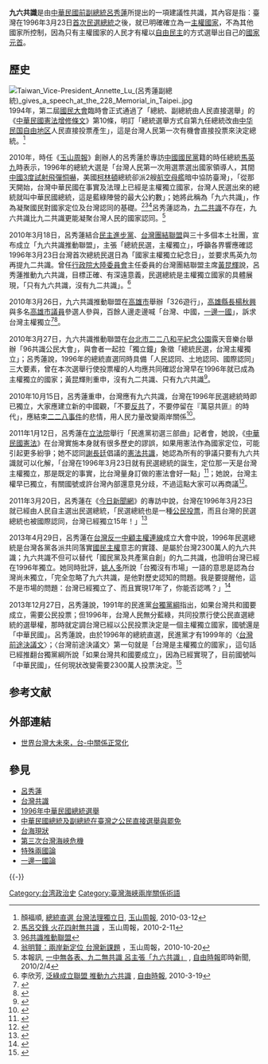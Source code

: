 {{Taiwan Independence Movement}}
'''九六共識'''是由[[中華民國|中華民國]][[中華民國副總統|前副總統]][[呂秀蓮|呂秀蓮]]所提出的一項建議性共識，其內容是指：臺灣在1996年3月23日[[1996年中華民國總統選舉|首次民選總統]]之後，就已明確確立為一[[主權國家|主權國家]]，不為其他國家所控制，因為只有主權國家的人民才有權以[[自由|自由]][[民主|民主]]的方式選舉出自己的[[國家元首|國家元首]]。

==歷史==
[[File:Taiwan_Vice-President_Annette_Lu_(呂秀蓮副總統)_gives_a_speech_at_the_228_Memorial_in_Taipei..jpg|thumb]]
1994年，第二屆[[國民大會|國民大會]]臨時會正式通過了「總統、副總統由人民直接選舉」的《[[中華民國憲法增修條文|中華民國憲法增修條文]]》第10條，明訂「總統選舉方式自第九任總統改由[[中华民国自由地区|中华民国自由地区]]人民直接投票產生」，這是台灣人民第一次有機會直接投票來決定總統。<ref>顏福順, [https://archive.is/20130113230023/http://www.formosamedia.com.tw/weekly/post_881.html 總統直選 台灣法理獨立日], [[玉山周報|玉山周報]], 2010-03-12</ref>

2010年，時任《[[玉山周報|玉山周報]]》創辦人的呂秀蓮於專訪[[中國國民黨|中國國民黨]]籍的時任總統[[馬英九|馬英九]]時表示，1996年的總統大選是「台灣人民第一次用選票選出國家領導人，其間[[台灣海峽飛彈危機|中國3度試射飛彈恫嚇]]，美國[[比尔·克林顿|柯林頓]]總統卻派2艘[[航空母艦|航空母艦]]暗中協防臺灣」，「從那天開始，台灣中華民國在事實及法理上已經是主權獨立國家，台灣人民選出來的總統就叫中華民國總統，這是藍綠陣營的最大公約數」；她將此稱為「九六共識」，作為凝聚國民對國家定位及台灣認同的基礎。<ref>[http://www.formosamedia.com.tw/weekly/post_824.html 馬呂交鋒 火花四射無共識] {{Webarchive|url=https://archive.is/20120904192529/http://www.formosamedia.com.tw/weekly/post_824.html |date=2012-09-04 }}，玉山周報，2010-2-11</ref><ref>[http://323.formosamedia.com.tw/?cat=3 96共識推動聯盟]{{dead link|date=2017年11月 |bot=InternetArchiveBot |fix-attempted=yes }}</ref><ref>[http://www.formosamedia.com.tw/weekly/post_1686.html 翁明賢：兩岸新定位 台灣新課題] {{Wayback|url=http://www.formosamedia.com.tw/weekly/post_1686.html |date=20120113045151 }}，玉山周報，2010-10-20</ref>呂秀蓮認為，[[九二共識|九二共識]]不存在，九六共識比九二共識更能凝聚台灣人民的國家認同。<ref>本報訊, [http://news.ltn.com.tw/news/politics/breakingnews/328493 一中無各表、九二無共識 呂主張「九六共識」] {{Wayback|url=http://news.ltn.com.tw/news/politics/breakingnews/328493 |date=20190502210027 }}, [[自由時報|自由時報]]即時新聞, 2010/2/4</ref>

2010年3月18日，呂秀蓮結合[[民主進步黨|民主進步黨]]、[[台灣團結聯盟|台灣團結聯盟]]與三十多個本土社團，宣布成立「九六共識推動聯盟」，主張「總統民選，主權獨立」，呼籲各界響應確認1996年3月23日台灣首次總統民選日為「國家主權獨立紀念日」，並要求馬英九勿再提九二共識。曾任[[行政院大陸委員會|行政院大陸委員會]]主任委員的台灣團結聯盟主席[[黃昆輝|黃昆輝]]說，呂秀蓮推動九六共識，目標正確、有深遠意義，民選總統是主權獨立國家的具體展現，「只有九六共識，沒有九二共識」。<ref>李欣芳, [http://www.libertytimes.com.tw/2010/new/mar/19/today-fo3.htm 泛綠成立聯盟 推動九六共識] {{Wayback|url=http://www.libertytimes.com.tw/2010/new/mar/19/today-fo3.htm |date=20110129000229 }}, [[自由時報|自由時報]], 2010-3-19</ref>

2010年3月26日，九六共識推動聯盟在[[高雄市|高雄市]]舉辦「326遊行」，[[高雄縣長|高雄縣長]][[楊秋興|楊秋興]]與多名[[高雄市議員|高雄市議員]]參選人參與，百餘人邊走邊喊「台灣、中國，[[一邊一國|一邊一國]]」，訴求台灣主權獨立<ref>{{Cite web|url=http://news.cts.com.tw/cna/society/201003/201003260437398.html|author=王淑芬|language=zh-tw|title=326遊行高市登場 訴求台灣主權獨立|publisher=[[中央通訊社|中央通訊社]]|date=2010-03-26|accessdate=2014-08-09|deadurl=yes|archiveurl=https://web.archive.org/web/20140810074515/http://news.cts.com.tw/cna/society/201003/201003260437398.html|archivedate=2014-08-10}}</ref><ref>{{Cite web|url=http://hk.crntt.com/doc/1012/7/1/0/101271084.html|author=張啟芳|language=zh-hk|title=呂秀蓮推九六共識 高雄遊行僅100人到場|publisher=[[中國評論通訊社|中國評論通訊社]]|date=2010-03-26|accessdate=2014-01-06|archive-date=2014-01-06|archive-url=https://web.archive.org/web/20140106133017/http://hk.crntt.com/doc/1012/7/1/0/101271084.html|dead-url=no}}</ref>。

2010年3月27日，九六共識推動聯盟在[[台北市|台北市]][[二二八和平紀念公園|二二八和平紀念公園]]露天音樂台舉辦「96共識公民大會」，與會者一起拉「獨立鐘」象徵「總統民選，台灣主權獨立」；呂秀蓮說，1996年的總統直選同時具備「人民認同、土地認同、國際認同」三大要素，曾在本次選舉行使投票權的人均應共同確認台灣早在1996年就已成為主權獨立的國家；黃昆輝則重申，沒有九二共識、只有九六共識<ref>{{Cite web|url=http://news.cts.com.tw/cna/politics/201003/201003270438119.html|author=溫貴香、黃旭昇|language=zh-tw|title=呂秀蓮倡96共識 催生主權獨立紀念日|publisher=中央通訊社|date=2010-03-27|accessdate=2014-08-09|deadurl=yes|archiveurl=https://web.archive.org/web/20140810073321/http://news.cts.com.tw/cna/politics/201003/201003270438119.html|archivedate=2014-08-10}}</ref>。

2010年10月15日，呂秀蓮重申，台灣應有九六共識，台灣在1996年民選總統時即已獨立，大家應建立新的中國觀，「不要[[反共|反共]]了，不要停留在『萬惡共匪』的時代」，應結束[[二二八事件|二二八事件]]的悲情，用人民力量改變兩岸關係<ref>{{Cite web|url=|author=吳政修、邵心-{杰}-|language=zh-tw|title=呂秀蓮：台灣早獨立 不要反共了|publisher=[[聯合報|聯合報]]|date=2010-10-16|accessdate=2014-01-10}}</ref>。

2011年1月12日，呂秀蓮在[[立法院|立法院]]舉行「民進黨初選三部曲」記者會，她說，《[[中華民國憲法|中華民國憲法]]》在台灣實施本身就有很多歷史的謬誤，如果用憲法作為國家定位，可能引起更多紛爭；她不認同[[謝長廷|謝長廷]]倡議的[[憲法共識|憲法共識]]，她認為所有的爭議只要有九六共識就可以化解，「台灣在1996年3月23日就有民選總統的誕生，定位那一天是台灣主權獨立，那是既定的事實，比台灣量身訂做的憲法會好一點」<ref>{{Cite web|url=http://www.nownews.com/2011/01/10/11490-2680710.htm|author=康仁俊|language=zh-tw|title=不認同謝長廷「憲法共識」 呂秀蓮：恐會造成更多紛爭|publisher=今日新聞網|date=2011-01-12|accessdate=2013-06-16|archive-date=2011-01-15|archive-url=https://web.archive.org/web/20110115034926/http://www.nownews.com/2011/01/10/11490-2680710.htm|dead-url=no}}</ref>；她說，台灣主權早已獨立，有關國號或許台灣內部還意見分歧，不過這點大家可以再商議<ref>{{Cite web|url=|author=慶正|language=zh-tw|title=呂秀蓮：九六共識比憲法各表好|publisher=[[旺報|旺報]]|date=2011-01-13|accessdate=2014-08-09}}</ref>。

2011年3月20日，呂秀蓮在《[[今日新聞網|今日新聞網]]》的專訪中說，台灣在1996年3月23日就已經由人民自主選出民選總統，「民選總統也是一種[[公民投票|公民投票]]，而且台灣的民選總統也被國際認同，台灣已經獨立15年！」<ref>{{Cite web|url=http://www.nownews.com/n/2011/03/20/546284|author=康仁俊|language=zh-tw|title=專訪／萬惡共匪？老K教的！呂秀蓮：台灣跟中國無冤無仇|publisher=今日新聞網|date=2011-03-20|accessdate=2014-01-10|archive-date=2014-01-10|archive-url=https://web.archive.org/web/20140110092751/http://www.nownews.com/n/2011/03/20/546284|dead-url=no}}</ref>

2013年4月29日，呂秀蓮在[[台灣反一中顧主權連線|台灣反一中顧主權連線]]成立大會中說，1996年民選總統是台灣各黨各派共同落實[[國民主權|國民主權]]意志的實踐、是屬於台灣2300萬人的九六共識；九六共識不但可以替代「國民黨及共產黨自創」的九二共識，也證明台灣已經在1996年獨立。她同時批評，[[姚人多|姚人多]]所說「台獨沒有市場」一語的意思是認為台灣尚未獨立，「完全忽略了九六共識，是他對歷史認知的問題。我是要提醒他，這不是市場的問題：台灣已經獨立了、而且實現17年了，你能否認嗎？」<ref>{{Cite web|author=康依倫|url=http://issuu.com/tanny2012/docs/isunaffairs_vol_53|title=台獨失去主流市場？|publisher=[[陽光時務週刊|陽光時務週刊]]總第53期|language=zh-hk|date=2013-05-02|accessdate=2014-10-12|archive-date=2014-10-17|archive-url=https://web.archive.org/web/20141017053743/http://issuu.com/tanny2012/docs/isunaffairs_vol_53|dead-url=no}}</ref>

2013年12月27日，呂秀蓮說，1991年的民進黨[[台獨黨綱|台獨黨綱]]指出，如果台灣共和國要成立，需要公民投票；但1996年，台灣人民無分藍綠，共同投票行使公民直選總統的選舉權，那時就定調台灣已經以公民投票決定是一個主權獨立國家，國號還是「中華民國」。呂秀蓮說，由於1996年的總統直選，民進黨才有1999年的〈[[台灣前途決議文|台灣前途決議文]]〉；〈台灣前途決議文〉第一句就是「台灣是主權獨立的國家」，這句話已經推翻台獨黨綱所說「如果台灣共和國要成立」，因為已經實現了，目前國號叫「中華民國」，任何現狀改變需要2300萬人投票決定。<ref>{{Cite web|url=http://www.cna.com.tw/news/aipl/201312270125-1.aspx|author=蘇龍麒|language=zh-tw|title=呂秀蓮：決議文已修正台獨黨綱|publisher=[[中央通訊社|中央通訊社]]|date=2013-12-27|access-date=2014-01-06|archive-url=https://web.archive.org/web/20140106113827/http://www.cna.com.tw/news/aipl/201312270125-1.aspx|archive-date=2014-01-06|dead-url=yes}}</ref>

== 参考文献 ==
{{Reflist|30em}}

== 外部連結 ==
*[https://web.archive.org/web/20110318050830/http://president.formosamedia.com.tw/?p=1344 世界台灣大未來，台-中關係正常化]

== 參見 ==
{{Portal box|中华民国|台湾}}
*[[呂秀蓮|呂秀蓮]]
*[[台灣共識|台灣共識]]
*[[1996年中華民國總統選舉|1996年中華民國總統選舉]]
*[[中華民國總統及副總統在臺灣之公民直接選舉與罷免|中華民國總統及副總統在臺灣之公民直接選舉與罷免]]
*[[台海現狀|台海現狀]]
*[[第三次台灣海峽危機|第三次台灣海峽危機]]
*[[特殊兩國論|特殊兩國論]]
*[[一邊一國論|一邊一國論]]

{{-}}
{{台湾海峡两岸主题}}

[[Category:台湾政治史|Category:台湾政治史]]
[[Category:臺灣海峽兩岸關係術語|Category:臺灣海峽兩岸關係術語]]